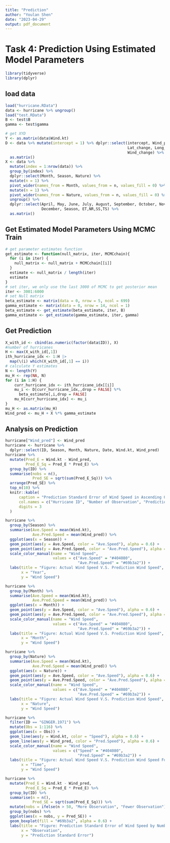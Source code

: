 ```yaml
---
title: "Prediction"
author: "Youlan Shen"
date: "2023-04-29"
output: pdf_document
---
```


# Task 4: Prediction Using Estimated Model Parameters 

```r
library(tidyverse)
library(dplyr)
```

## load data

```r
load("hurricane.RData")
data <- hurricane %>% ungroup()
load("test.RData")
B <- test$B
gamma <- test$gamma
```

```r
# get XYD
Y <- as.matrix(data$Wind.kt)
D <- data %>% mutate(intercept = 1) %>% dplyr::select(intercept, Wind_prev, 
                                                      Lat_change, Long_change, 
                                                      Wind_change) %>% 
  as.matrix()
X <- data %>%
  mutate(index = 1:nrow(data)) %>%
  group_by(index) %>%
  dplyr::select(Month, Season, Nature) %>%
  mutate(n = 1) %>% 
  pivot_wider(names_from = Month, values_from = n, values_fill = 0) %>% 
  mutate(n = 1) %>% 
  pivot_wider(names_from = Nature, values_from = n, values_fill = 0) %>% 
  ungroup() %>%
  dplyr::select(April, May, June, July, August, September, October, November, 
                December, Season, ET,NR,SS,TS) %>%
  as.matrix()
```

## Get Estimated Model Parameters Using MCMC Train

```r
# get parameter estimates function
get_estimate <- function(null_matrix, iter, MCMCchain){
  for (i in iter) {
    null_matrix <- null_matrix + MCMCchain[[i]]
  }
  estimate <- null_matrix / length(iter)
  estimate
}
# set iter, we only use the last 3000 of MCMC to get posterior mean
iter <- 3001:6000
# set Null matrix
beta_estimate <- matrix(data = 0, nrow = 5, ncol = 699)
gamma_estimate <- matrix(data = 0, nrow = 14, ncol = 1)
beta_estimate <- get_estimate(beta_estimate, iter, B)
gamma_estimate <- get_estimate(gamma_estimate, iter, gamma)
```

## Get Prediction

```r
X_with_id <- cbind(as.numeric(factor(data$ID)), X)
#number of hurricanes
H <- max(X_with_id[,1])
ith_hurricane_idx <- 1:H |>
  map(\(i) which(X_with_id[,1] == i))
# calculate Y estimates
N <- length(Y)
mu_H <- rep(NA, N)
for (i in 1:H) {
    curr_hurricane_idx <- ith_hurricane_idx[[i]]
    mu_i <- D[curr_hurricane_idx,,drop = FALSE] %*% 
      beta_estimate[,i,drop = FALSE]
    mu_H[curr_hurricane_idx] <- mu_i
}
mu_H <- as.matrix(mu_H)
Wind_pred <- mu_H + X %*% gamma_estimate
```

## Analysis on Prediction

```r
hurricane["Wind_pred"] <- Wind_pred
hurricane <- hurricane %>% 
  dplyr::select(ID, Season, Month, Nature, Date, Wind.kt, Wind_pred)
hurricane %>% 
  mutate(Pred_E = Wind.kt - Wind_pred,
         Pred_E_Sq = Pred_E * Pred_E) %>% 
  group_by(ID) %>% 
  summarise(nobs = n(),
            Pred_SE = sqrt(sum(Pred_E_Sq))) %>% 
  arrange(Pred_SE) %>% 
  top_n(10) %>% 
  knitr::kable(
      caption = "Prediction Standard Error of Wind Speed in Ascending Order", 
      col.names = c("Hurricane ID", "Number of Observation", "Prediction SE"),
      digits = 3
  )
```


```r
hurricane %>% 
  group_by(Season) %>% 
  summarise(Ave.Speed = mean(Wind.kt),
            Ave.Pred.Speed = mean(Wind_pred)) %>% 
  ggplot(aes(x = Season)) +
  geom_point(aes(y = Ave.Speed, color = "Ave.Speed"), alpha = 0.6) +
  geom_point(aes(y = Ave.Pred.Speed, color = "Ave.Pred.Speed"), alpha = 0.6) +
  scale_color_manual(name = "Wind Speed",
                     values = c("Ave.Speed" = "#404080",  
                                "Ave.Pred.Speed" = "#69b3a2")) +
  labs(title = "Figure: Actual Wind Speed V.S. Prediction Wind Speed",
       x = "Year",
       y = "Wind Speed")
```

```r
hurricane %>% 
  group_by(Month) %>% 
  summarise(Ave.Speed = mean(Wind.kt),
            Ave.Pred.Speed = mean(Wind_pred)) %>% 
  ggplot(aes(x = Month)) +
  geom_point(aes(y = Ave.Speed, color = "Ave.Speed"), alpha = 0.6) +
  geom_point(aes(y = Ave.Pred.Speed, color = "Ave.Pred.Speed"), alpha = 0.6) +
  scale_color_manual(name = "Wind Speed",
                     values = c("Ave.Speed" = "#404080",  
                                "Ave.Pred.Speed" = "#69b3a2")) +
  labs(title = "Figure: Actual Wind Speed V.S. Prediction Wind Speed",
       x = "Month",
       y = "Wind Speed")
```

```r
hurricane %>% 
  group_by(Nature) %>% 
  summarise(Ave.Speed = mean(Wind.kt),
            Ave.Pred.Speed = mean(Wind_pred)) %>% 
  ggplot(aes(x = Nature)) +
  geom_point(aes(y = Ave.Speed, color = "Ave.Speed"), alpha = 0.6) +
  geom_point(aes(y = Ave.Pred.Speed, color = "Ave.Pred.Speed"), alpha = 0.6) +
  scale_color_manual(name = "Wind Speed",
                     values = c("Ave.Speed" = "#404080",  
                                "Ave.Pred.Speed" = "#69b3a2")) +
  labs(title = "Figure: Actual Wind Speed V.S. Prediction Wind Speed",
       x = "Nature",
       y = "Wind Speed")
```

```r
hurricane %>% 
  filter(ID == "GINGER.1971") %>% 
  mutate(Obs = 1:116) %>% 
  ggplot(aes(x = Obs)) +
  geom_line(aes(y = Wind.kt, color = "Speed"), alpha = 0.6) +
  geom_line(aes(y = Wind_pred, color = "Pred.Speed"), alpha = 0.6) +
  scale_color_manual(name = "Wind Speed",
                     values = c("Speed" = "#404080",  
                                "Pred.Speed" = "#69b3a2")) +
  labs(title = "Figure: Actual Wind Speed V.S. Prediction Wind Speed For GINGER.1971",
       x = "Time",
       y = "Wind Speed")
```

```r
hurricane %>% 
  mutate(Pred_E = Wind.kt - Wind_pred,
         Pred_E_Sq = Pred_E * Pred_E) %>% 
  group_by(ID) %>% 
  summarise(n = n(),
            Pred_SE = sqrt(sum(Pred_E_Sq))) %>% 
  mutate(nobs = ifelse(n > 50, "More Observation", "Fewer Observation")) %>% 
  group_by(nobs) %>% 
  ggplot(aes(x = nobs, y = Pred_SE)) +
  geom_boxplot(fill = "#69b3a2", alpha = 0.6) +
  labs(title = "Figure: Prediction Standard Error of Wind Speed by Number of Observation",
       x = "Observation",
       y = "Prediction Standard Error")
```

